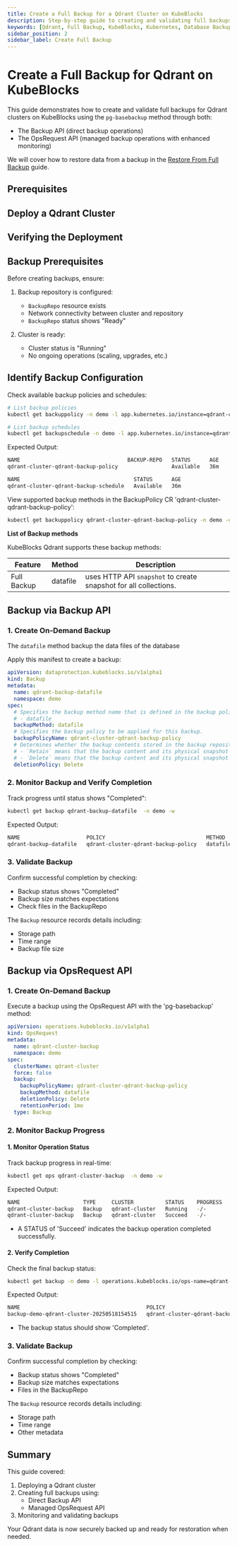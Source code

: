 ```yaml
---
title: Create a Full Backup for a Qdrant Cluster on KubeBlocks
description: Step-by-step guide to creating and validating full backups for Qdrant clusters using Backup API and OpsRequest API in KubeBlocks.
keywords: [Qdrant, Full Backup, KubeBlocks, Kubernetes, Database Backup, XtraBackup]
sidebar_position: 2
sidebar_label: Create Full Backup
---
```




# Create a Full Backup for Qdrant on KubeBlocks

This guide demonstrates how to create and validate full backups for Qdrant clusters on KubeBlocks using the `pg-basebackup` method through both:
- The Backup API (direct backup operations)
- The OpsRequest API (managed backup operations with enhanced monitoring)

We will cover how to restore data from a backup in the [Restore From Full Backup](./05-restoring-from-full-backup) guide.

## Prerequisites


<Prerequisites />

## Deploy a Qdrant Cluster


<CreateCluster />

## Verifying the Deployment


<VerifyCluster />

## Backup Prerequisites

Before creating backups, ensure:
1. Backup repository is configured:
   - `BackupRepo` resource exists
   - Network connectivity between cluster and repository
   - `BackupRepo` status shows "Ready"

2. Cluster is ready:
   - Cluster status is "Running"
   - No ongoing operations (scaling, upgrades, etc.)

## Identify Backup Configuration

Check available backup policies and schedules:

```bash
# List backup policies
kubectl get backuppolicy -n demo -l app.kubernetes.io/instance=qdrant-cluster

# List backup schedules
kubectl get backupschedule -n demo -l app.kubernetes.io/instance=qdrant-cluster
```

Expected Output:
```bash
NAME                                  BACKUP-REPO   STATUS      AGE
qdrant-cluster-qdrant-backup-policy                 Available   36m

NAME                                    STATUS      AGE
qdrant-cluster-qdrant-backup-schedule   Available   36m
```

View supported backup methods in the BackupPolicy CR 'qdrant-cluster-qdrant-backup-policy':

```bash
kubectl get backuppolicy qdrant-cluster-qdrant-backup-policy -n demo -oyaml | yq '.spec.backupMethods[].name'
```
**List of Backup methods**

KubeBlocks Qdrant supports these backup methods:

| Feature           | Method          | Description |
|-------------|--------|------------|
| Full Backup | datafile | uses HTTP API `snapshot` to create snapshot for all collections. |

## Backup via Backup API

### 1. Create On-Demand Backup

The `datafile` method backup the data files of the database

Apply this manifest to create a backup:

```yaml
apiVersion: dataprotection.kubeblocks.io/v1alpha1
kind: Backup
metadata:
  name: qdrant-backup-datafile
  namespace: demo
spec:
  # Specifies the backup method name that is defined in the backup policy.
  # - datafile
  backupMethod: datafile
  # Specifies the backup policy to be applied for this backup.
  backupPolicyName: qdrant-cluster-qdrant-backup-policy
  # Determines whether the backup contents stored in the backup repository should be deleted when the backup custom resource(CR) is deleted. Supported values are `Retain` and `Delete`.
  # - `Retain` means that the backup content and its physical snapshot on backup repository are kept.
  # - `Delete` means that the backup content and its physical snapshot on backup repository are deleted.
  deletionPolicy: Delete
```

### 2. Monitor Backup and Verify Completion

Track progress until status shows "Completed":

```bash
kubectl get backup qdrant-backup-datafile  -n demo -w
```

Expected Output:

```bash
NAME                     POLICY                                METHOD     REPO            STATUS      TOTAL-SIZE   DURATION   DELETION-POLICY   CREATION-TIME          COMPLETION-TIME        EXPIRATION-TIME
qdrant-backup-datafile   qdrant-cluster-qdrant-backup-policy   datafile   <BACKUP_REPO>   Completed   0            10s        Delete            2025-05-18T15:43:53Z   2025-05-18T15:44:02Z
```

### 3. Validate Backup

Confirm successful completion by checking:
- Backup status shows "Completed"
- Backup size matches expectations
- Check files in the BackupRepo

The `Backup` resource records details including:
- Storage path
- Time range
- Backup file size


## Backup via OpsRequest API

### 1. Create On-Demand Backup

Execute a backup using the OpsRequest API with the 'pg-basebackup' method:

```yaml
apiVersion: operations.kubeblocks.io/v1alpha1
kind: OpsRequest
metadata:
  name: qdrant-cluster-backup
  namespace: demo
spec:
  clusterName: qdrant-cluster
  force: false
  backup:
    backupPolicyName: qdrant-cluster-qdrant-backup-policy
    backupMethod: datafile
    deletionPolicy: Delete
    retentionPeriod: 1mo
  type: Backup
```

### 2. Monitor Backup Progress

#### 1. Monitor Operation Status

Track backup progress in real-time:
```bash
kubectl get ops qdrant-cluster-backup  -n demo -w
```

Expected Output:
```bash
NAME                    TYPE     CLUSTER          STATUS    PROGRESS   AGE
qdrant-cluster-backup   Backup   qdrant-cluster   Running   -/-        5s
qdrant-cluster-backup   Backup   qdrant-cluster   Succeed   -/-        10s
```

- A STATUS of 'Succeed' indicates the backup operation completed successfully.

#### 2. Verify Completion

Check the final backup status:

```bash
kubectl get backup -n demo -l operations.kubeblocks.io/ops-name=qdrant-cluster-backup
```

Expected Output:
```bash
NAME                                        POLICY                                METHOD     REPO            STATUS      TOTAL-SIZE   DURATION   DELETION-POLICY   CREATION-TIME          COMPLETION-TIME        EXPIRATION-TIME
backup-demo-qdrant-cluster-20250518154515   qdrant-cluster-qdrant-backup-policy   datafile   <BACKUP_REPO>   Completed   0            10s        Delete            2025-05-18T15:45:15Z   2025-05-18T15:45:25Z   2025-06-17T15:45:25Z
```

- The backup status should show 'Completed'.

### 3. Validate Backup

Confirm successful completion by checking:
- Backup status shows "Completed"
- Backup size matches expectations
- Files in the BackupRepo

The `Backup` resource records details including:
- Storage path
- Time range
- Other metadata

## Summary

This guide covered:
1. Deploying a Qdrant cluster
2. Creating full backups using:
   - Direct Backup API
   - Managed OpsRequest API
3. Monitoring and validating backups

Your Qdrant data is now securely backed up and ready for restoration when needed.